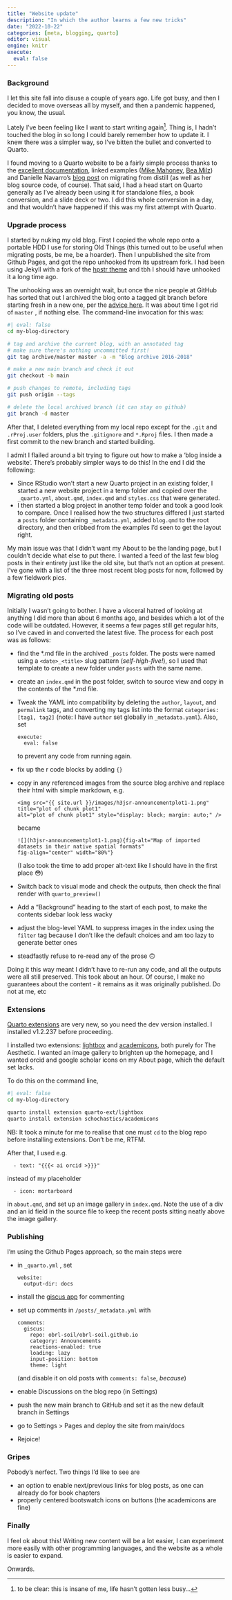 ```yaml
---
title: "Website update"
description: "In which the author learns a few new tricks"
date: "2022-10-22"
categories: [meta, blogging, quarto]
editor: visual
engine: knitr
execute: 
  eval: false
---
```


### Background

I let this site fall into disuse a couple of years ago. Life got busy, and then I decided to move overseas all by myself, and then a pandemic happened, you know, the usual.

Lately I've been feeling like I want to start writing again[^1]. Thing is, I hadn't touched the blog in so long I could barely remember how to update it. I knew there was a simpler way, so I've bitten the bullet and converted to Quarto.

[^1]: to be clear: this is insane of me, life hasn't gotten less busy...

I found moving to a Quarto website to be a fairly simple process thanks to the [excellent documentation](https://quarto.org/docs/reference/), linked examples ([Mike Mahoney](https://www.mm218.dev/), [Bea Milz](https://beamilz.com/)) and Danielle Navarro's [blog post](https://blog.djnavarro.net/posts/2022-04-20_porting-to-quarto/) on migrating from distill (as well as her blog source code, of course). That said, I had a head start on Quarto generally as I've already been using it for standalone files, a book conversion, and a slide deck or two. I did this whole conversion in a day, and that wouldn't have happened if this was my first attempt with Quarto.

### Upgrade process

I started by nuking my old blog. First I copied the whole repo onto a portable HDD I use for storing Old Things (this turned out to be useful when migrating posts, be me, be a hoarder). Then I unpublished the site from Github Pages, and got the repo unhooked from its upstream fork. I had been using Jekyll with a fork of the [hpstr theme](https://github.com/mmistakes/jekyll-theme-hpstr) and tbh I should have unhooked it a long time ago.

The unhooking was an overnight wait, but once the nice people at GitHub has sorted that out I archived the blog onto a tagged git branch before starting fresh in a new one, per the [advice here](https://stackoverflow.com/questions/1307114/how-can-i-archive-git-branches). It was about time I got rid of `master` , if nothing else. The command-line invocation for this was:

```bash
#| eval: false
cd my-blog-directory

# tag and archive the current blog, with an annotated tag
# make sure there's nothing uncommitted first!
git tag archive/master master -a -m "Blog archive 2016-2018"

# make a new main branch and check it out
git checkout -b main

# push changes to remote, including tags
git push origin --tags

# delete the local archived branch (it can stay on github)
git branch -d master
```

After that, I deleted everything from my local repo except for the `.git` and `.rProj.user` folders, plus the `.gitignore` and `*.Rproj` files. I then made a first commit to the new branch and started building.

I admit I flailed around a bit trying to figure out how to make a 'blog inside a website'. There's probably simpler ways to do this! In the end I did the following:

-   Since RStudio won't start a new Quarto project in an existing folder, I started a new website project in a temp folder and copied over the `_quarto.yml`, `about.qmd`, `index.qmd` and `styles.css` that were generated.
-   I then started a blog project in another temp folder and took a good look to compare. Once I realised how the two structures differed I just started a `posts` folder containing `_metadata.yml`, added `blog.qmd` to the root directory, and then cribbed from the examples I'd seen to get the layout right.

My main issue was that I didn't want my About to be the landing page, but I couldn't decide what else to put there. I wanted a feed of the last few blog posts in their entirety just like the old site, but that's not an option at present. I've gone with a list of the three most recent blog posts for now, followed by a few fieldwork pics.

### Migrating old posts

Initially I wasn't going to bother. I have a visceral hatred of looking at anything I did more than about 6 months ago, and besides which a lot of the code will be outdated. However, it seems a few pages still get regular hits, so I've caved in and converted the latest five. The process for each post was as follows:

-   find the \*.md file in the archived `_posts` folder. The posts were named using a `<date>_<title>` slug pattern (*self-high-five!*), so I used that template to create a new folder under `posts` with the same name.

-   create an `index.qmd` in the post folder, switch to source view and copy in the contents of the \*.md file.

-   Tweak the YAML into compatibility by deleting the `author`, `layout`, and `permalink` tags, and converting my tags list into the format `categories: [tag1, tag2]` (note: I have `author` set globally in `_metadata.yaml`). Also, set

        execute:
          eval: false

    to prevent any code from running again.

-   fix up the r code blocks by adding `{}`

-   copy in any referenced images from the source blog archive and replace their html with simple markdown, e.g.

        <img src="{{ site.url }}/images/h3jsr-announcementplot1-1.png" title="plot of chunk plot1"
        alt="plot of chunk plot1" style="display: block; margin: auto;" />

    became

        ![](h3jsr-announcementplot1-1.png){fig-alt="Map of imported datasets in their native spatial formats" 
        fig-align="center" width="80%"}

    (I also took the time to add proper alt-text like I should have in the first place 😳)

-   Switch back to visual mode and check the outputs, then check the final render with `quarto_preview()`

-   Add a "Background" heading to the start of each post, to make the contents sidebar look less wacky

-   adjust the blog-level YAML to suppress images in the index using the `filter` tag because I don't like the default choices and am too lazy to generate better ones

-   steadfastly refuse to re-read any of the prose 🙃

Doing it this way meant I didn't have to re-run any code, and all the outputs were all still preserved. This took about an hour. Of course, I make no guarantees about the content - it remains as it was originally published. Do not at me, etc

### Extensions

[Quarto extensions](https://quarto.org/docs/extensions/) are very new, so you need the dev version installed. I installed v1.2.237 before proceeding.

I installed two extensions: [lightbox](https://github.com/quarto-ext/lightbox) and [academicons](https://github.com/schochastics/academicons), both purely for The Aesthetic. I wanted an image gallery to brighten up the homepage, and I wanted orcid and google scholar icons on my About page, which the default set lacks.

To do this on the command line,

```bash
#| eval: false
cd my-blog-directory

quarto install extension quarto-ext/lightbox
quarto install extension schochastics/academicons

```

NB: It took a minute for me to realise that one must `cd` to the blog repo before installing extensions. Don't be me, RTFM.

After that, I used e.g. 

```
  - text: "{{{< ai orcid >}}}"
```

instead of my placeholder

```
  - icon: mortarboard
```

in `about.qmd`, and set up an image gallery in `index.qmd`. Note the use of a div and an id field in the source file to keep the recent posts sitting neatly above the image gallery.

### Publishing

I'm using the Github Pages approach, so the main steps were

-   in `_quarto.yml` , set

    ```
    website:
      output-dir: docs
    ```
    
-   install the [giscus app](https://giscus.app/) for commenting
-   set up comments in `/posts/_metadata.yml` with

    ```
    comments:  
      giscus: 
        repo: obrl-soil/obrl-soil.github.io
        category: Announcements
        reactions-enabled: true
        loading: lazy
        input-position: bottom
        theme: light
    ```
    
    (and disable it on old posts with `comments: false`, *because*)

-   enable Discussions on the blog repo (in Settings)
-   push the new main branch to GitHub and set it as the new default branch in Settings
- go to Settings > Pages and deploy the site from main/docs
- Rejoice!

### Gripes

Pobody's nerfect. Two things I'd like to see are

-  an option to enable next/previous links for blog posts, as one can already do for book chapters
-  properly centered bootswatch icons on buttons (the academicons are fine)

### Finally

I feel ok about this! Writing new content will be a lot easier, I can experiment more easily with other programming languages, and the website as a whole is easier to expand.

Onwards.
